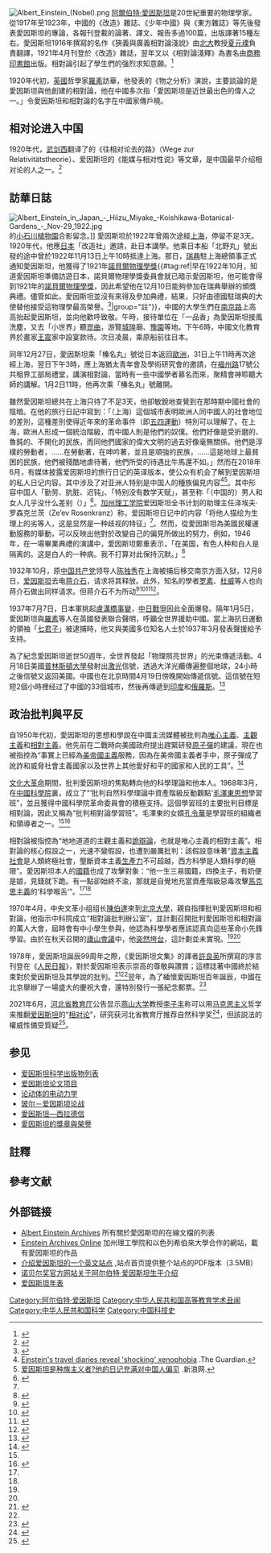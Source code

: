 [[File:Albert_Einstein_(Nobel).png|thumb]]
[[阿爾伯特·愛因斯坦|阿爾伯特·愛因斯坦]]是20世紀重要的物理學家。從1917年至1923年，中國的《改造》雜誌、《少年中國》與《東方雜誌》等先後發表愛因斯坦的專論，各報刊登載的論著、譯文、報告多過100篇，出版譯著15種左右。愛因斯坦1916年撰寫的名作《狹義與廣義相對論淺說》由[[北京大學|北大]]教授[[夏元瑮|夏元瑮]]負責翻譯，1921年4月刊登於《改造》雜誌，翌年又以《相對論淺釋》為書名由[[商務印書館|商務印書館]]出版。相對論引起了學生們的强烈求知意願。<ref name=YuanFen>{{cite web |url=http://www.cas.cn/zt/kjzt/wln/kxsh/200506/t20050614_1709282.shtml |title=爱因斯坦和中国人的缘分 |publisher=[[中國科學院|中國科學院]] |date=14 June 2005 |access-date= |archive-date=2015-09-23 |archive-url=https://web.archive.org/web/20150923200759/http://www.cas.cn/zt/kjzt/wln/kxsh/200506/t20050614_1709282.shtml |dead-url=no }}</ref>
 
1920年代初，[[英國|英國]]哲學家[[伯特兰·罗素|羅素]]訪華，他發表的《物之分析》演說，主要談論的是愛因斯坦與他創建的相對論，他在中國多次指「愛因斯坦是近世最出色的偉人之一。」令愛因斯坦和相對論的名字在中國家傳戶曉。

==相对论进入中国==
1920年代，[[武剑西|武剑西]]翻译了{{link-de|鲁道夫·莱默尔|Rudolf Lämmel}}的《往相对论去的路》（Wege zur Relativitätstheorie）、爱因斯坦的《能媒与相对性说》等文章，是中国最早介绍相对论的人之一。<ref>{{cite web |author1=郭双林 |title=“宣传主义，吸收同志”——中共旅德支部成员武兆镐家书释读 |url=http://www.tuanjiebao.com/lishi/2014-12/19/content_2378.htm |website=团结网 |publisher=《历史研究》2013年第3期 |accessdate=2019-04-21 |archivedate=2020-05-20 |archive-url=https://web.archive.org/web/20200520174457/http://www.tuanjiebao.com/lishi/2014-12/19/content_2378.htm |dead-url=no }}</ref>{{fact}}

== 訪華日誌 ==	
[[File:Albert_Einstein_in_Japan_-_Hiizu_Miyake_-Koishikawa-Botanical-Gardens_-_Nov-29_1922.jpg|thumb]]的[[小石川植物園|小石川植物園]]合影留念。]] 
愛因斯坦於1922年曾兩次途經[[上海|上海]]，停留不足3天。1920年代，他應[[日本|日本]]「改造社」邀請，赴日本講學。他乘日本船「北野丸」號出發的途中曾於1922年11月13日上午10時抵達上海。那日，[[瑞典|瑞典]]駐上海總領事正式通知愛因斯坦，他獲得了1921年[[諾貝爾物理學獎|諾貝爾物理學獎]]{{#tag:ref|早在1922年10月，知道愛因斯坦準備訪遊日本，諾貝爾物理學獎委員會就已暗示愛因斯坦，他可能會得到1921年的[[諾貝爾物理學獎|諾貝爾物理學獎]]，因此希望他在12月10日能夠參加在瑞典舉辦的頒獎典禮。儘管如此，愛因斯坦並沒有來得及參加典禮，結果，只好由德國駐瑞典的大使替他接受這物理學最高榮譽。<ref name="Isaacson">{{Citation |last=Isaacson |first=Walter |date=2007 |title=Einstein: His Life and Universe |publisher=Simon & Schuster Paperbacks |location=New York |isbn=978-0-7432-6473-0}}</ref>{{rp|310}}|group="註"}}，中國的大學生們在[[南京路_(上海市)|南京路]]上高高抬起愛因斯坦，並向他歡呼致敬。午時，接待單位在「一品香」為愛因斯坦接風洗塵，又去「小世界」聽[[崑曲|崑曲]]，游覽[[城隍|城隍]]廟、[[豫園|豫園]]等地。下午6時，中國文化教育界於畫家[[王震_(画家)|王震]]家中設宴款待。次日凌晨，乘原船前往日本。

同年12月27日，愛因斯坦乘「榛名丸」號從日本返回[[歐洲|歐洲]]，31日上午11時再次途經上海，翌日下午3時，應上海猶太青年會及學術研究會的邀請，在[[福州路_(上海)|福州路]]17號公共租界工部局禮堂，講演相對論，當時有一些中國學者慕名而來，聚精會神聆聽大師的講解。1月2日11時，他再次乘「榛名丸」號離開。

雖然愛因斯坦總共在上海只待了不足3天，他卻敏銳地查覺到在那時期中國社會的陰暗。在他的旅行日記中寫到：「（上海）這個城市表明歐洲人同中國人的社會地位的差別，這種差別使得近年來的革命事件（即[[五四運動|五四運動]]）特別可以理解了。在上海，歐洲人形成一個統治階級，而中國人則是他們的奴僕。他們好像是受折磨的、魯鈍的、不開化的民族，而同他們國家的偉大文明的過去好像毫無關係。他們是淳樸的勞動者，……在勞動著，在呻吟著，並且是頑強的民族，……這是地球上最貧困的民族，他們被殘酷地虐待著，他們所受的待遇比牛馬還不如。」然而在2018年6月，有媒体披露爱因斯坦的旅行日记的英译版本，使公众有机会了解到爱因斯坦的私人日记内容。其中涉及了对亚洲人特别是中国人的種族偏見内容<ref>[https://www.theguardian.com/books/2018/jun/12/einsteins-travel-diaries-reveal-shocking-xenophobia Einstein's travel diaries reveal 'shocking' xenophobia] {{Wayback|url=https://www.theguardian.com/books/2018/jun/12/einsteins-travel-diaries-reveal-shocking-xenophobia |date=20190117005146 }}.The Guardian.</ref><ref>[http://news.sina.com.cn/o/2018-06-13/doc-ihcwpcmq3079752.shtml 爱因斯坦是种族主义者?他的日记充满对中国人偏见] {{Wayback|url=http://news.sina.com.cn/o/2018-06-13/doc-ihcwpcmq3079752.shtml |date=20180616181340 }}.新浪网.</ref>。其中形容中国人「勤劳、肮脏、迟钝」、「特别没有数学天赋」，甚至称「（中国的）男人和女人几乎没什么差别（{{lang-en|how little difference there is between men and women}}）」<ref name="23a3">{{Cite news|url=https://cn.nytimes.com/world/20180615/einstein-travel-diaries/dual/|title=种族歧视？爱因斯坦日记曝光，称中国人迟钝肮脏|date=2018-06-15|newspaper=纽约时报中文网|accessdate=2018-06-17|language=zh|archive-date=2018-06-17|archive-url=https://web.archive.org/web/20180617220124/https://cn.nytimes.com/world/20180615/einstein-travel-diaries/dual/|dead-url=no}}</ref>。[[加州理工学院|加州理工学院]]爱因斯坦全书计划的助理主任泽埃夫·罗森克兰茨（Ze’ev Rosenkranz）称，爱因斯坦日记中的内容「将他人描绘为生理上的劣等人，这是显然是一种歧视的特征」<ref name="23a3"></ref>。然而，從愛因斯坦為美國民權運動服務的舉動，可以反映出他對於改變自己的偏見所做出的努力，例如，1946年，在一場畢業典禮的演講中，愛因斯坦鄭重表示，「在美国，有色人种和白人是隔离的。这是白人的一种病。我不打算对此保持沉默。」<ref>{{Cite news|url=https://cn.nytimes.com/world/20180615/einstein-travel-diaries/dual/|title=种族歧视？爱因斯坦日记曝光，称中国人迟钝肮脏|date=2018-06-15|newspaper=纽约时报中文网|accessdate=2018-06-17|language=zh|archive-date=2018-06-17|archive-url=https://web.archive.org/web/20180617220124/https://cn.nytimes.com/world/20180615/einstein-travel-diaries/dual/|dead-url=no}}</ref>

1932年10月，原[[中国共产党|中国共产党]]领导人[[陈独秀|陈独秀]]在上海被捕后移交南京方面入狱，12月8日，[[爱因斯坦|爱因斯坦]]去电[[蒋介石|蒋介石]]，请求将其释放。此外，知名的學者[[罗素|罗素]]、[[約翰·杜威|杜威]]等人也向蒋介石做出同样请求。但蒋介石不为所动<ref name=wncdx>{{cite book|title=晚年陈独秀 |author=祝彦 |publisher=人民出版社 |ISBN=7010058652|page=75}}</ref><ref>{{cite web|title=陈独秀的后半生|url=http://www.nbweekly.com/news/special/201205/30051.aspx|author=|publisher=南都周刊|date=2012-05-29|accessdate=2013-03-16|deadurl=yes|archiveurl=https://web.archive.org/web/20120901203534/http://www.nbweekly.com/news/special/201205/30051.aspx|archivedate=2012-09-01}}</ref><ref>{{cite web
 | url =http://www.aqdsw.cn/Article/ShowArticle.asp?ArticleID=2661&Page=2
 | title =客观公正的历史人物——陈独秀
 | last =
 | first =
 | date =08-04-2014
 | website =安庆党史网
 | publisher =中共安庆市委党史研究室
 | archive-url = https://web.archive.org/web/20190330060059/http://www.aqdsw.cn/Article/ShowArticle.asp?ArticleID=2661&Page=2
 | archive-date = 30 March 2019}}</ref><ref>{{cite book
 | last =Hu
 | first =Danian
 | author-link =
 | title =China and Albert Einstein: The Reception of the Physicist and His Theory in China, 1917-1979
 | publisher =Harvard University Press
 | year =2009
 | pages =141
 | isbn =9780674038882
 | quote = In October 1932, for example, Einstein, together with Bertrand Russell and John Dewey, telegraphed Generalissimo Chiang Kai-Shek to ask for Chen Duxiu's release.}}</ref>。

1937年7月7日，日本軍挑起[[盧溝橋事變|盧溝橋事變]]，[[中国抗日战争|中日戰爭]]因此全面爆發。隔年1月5日，愛因斯坦與[[羅素|羅素]]等人在英國發表聯合聲明，呼籲全世界援助中國。當上海抗日運動的領袖「[[七君子事件|七君子]]」被逮捕時，他又與美國多位知名人士於1937年3月發表聲援給予支持。

為了紀念愛因斯坦逝世50週年，全世界發起「物理照亮世界」的光束傳遞活動。4月18日美國[[普林斯頓大學|普林斯頓大學]]發射出[[激光|激光]]信號，透過大洋光纜傳遍整個地球，24小時之後信號又返回美國。中國也在北京時間4月19日傍晚開始傳遞信號。這信號在短短2個小時裡经过了中國的33個城市，然後再傳遞到[[印度|印度]]和[[俄羅斯|俄羅斯]]。<ref>{{cite web |url=http://news.xinhuanet.com/report/2005-04/20/content_2852931.htm |title=別讓愛因斯坦與中國擦肩而過 |website=[[新華網|新華網]] |publisher=[[北京青年報|北京青年報]] |date=4 April 2005 |access-date= |archive-date=2014-01-10 |archive-url=https://web.archive.org/web/20140110213304/http://news.xinhuanet.com/report/2005-04/20/content_2852931.htm |dead-url=no }}</ref>

== 政治批判與平反 ==
自1950年代初，愛因斯坦的思想和學說在中國主流媒體被批判為[[唯心主義|唯心主義]]、[[主觀主義|主觀主義]]和[[相對主義|相對主義]]。他先前在二戰時向美國政府提出趕緊研發[[原子彈|原子彈]]的建議，現在也被指控為“事實上已經為[[美帝國主義|美帝國主義]]服務，因為在美帝國主義者手中，原子彈成了訛詐和威脅社會主義國家以及世界上其他愛好和平的國家和人民的工具”。<ref name="leiyi">{{cite news |url=http://www.eeo.com.cn/2008/1220/124341.shtml |title=當相對論遭遇中國政治 |agency=[[經濟觀察報|經濟觀察報]] |author=雷頤 |page=第44版 |date=2008年12月22日 |accessdate=2013-03-15 |archive-date=2014-01-08 |archive-url=https://web.archive.org/web/20140108154147/http://www.eeo.com.cn/2008/1220/124341.shtml |dead-url=no }}</ref>

[[文化大革命|文化大革命]]期間，批判愛因斯坦的焦點轉向他的科學理論和他本人。1968年3月，在[[中國科學院|中國科學院]]裏，成立了“‘批判自然科學理論中資產階級反動觀點’[[毛澤東思想|毛澤東思想]]學習班”，並且獲得中國科學院革命委員會的積極支持。這個學習班的主要批判目標是相對論，因此又稱為“批判相對論學習班”。毛澤東的女婿[[孔令華|孔令華]]是學習班的組織者和領導者之一。<ref name="leiyi"/><ref name="hu2">{{cite web |url=http://www.china-review.com/lishipindaoa.asp?id=29983 |deadurl=yes |title=文革中对爱因斯坦的批判运动 |author=胡大年 |accessdate=2013-03-15 |archiveurl=https://web.archive.org/web/20140108154616/http://www.china-review.com/lishipindaoa.asp?id=29983 |archivedate=2014-01-08 }}</ref>

相對論被指控為“地地道道的主觀主義和[[詭辯|詭辯論]]，也就是唯心主義的相對主義”。相對論的核心假設之一，光速不變假設，也遭到嚴厲批判：該假設意味著“[[資本主義社會|資本主義社會]]是人類終極社會，壟斷資本主義[[生產力|生產力]]不可超越，西方科學是人類科學的極限”。愛因斯坦本人的[[國籍|國籍]]也成了攻擊對象：“他一生三易國籍，四換主子，有奶便是娘，見錢就下跪。有一點卻始終不渝，那就是自覺地充當資產階級惡毒攻擊[[馬克思主義|馬克思主義]]的‘科學喉舌’”。<ref name="leiyi"/><ref name="hu2"/>

1970年4月，中央文革小组组长[[陳伯達|陳伯達]]來到[[北京大學|北京大學]]，親自指揮批判愛因斯坦和相對論，他指示中科院成立“相對論批判辦公室”，並計劃召開批判愛因斯坦和相對論的萬人大會，屆時會有中小學生參與，他認為科學學者應該認真向這些革命小先鋒學習。由於在秋天召開的[[庐山会议_(1970年)|廬山會議]]中，他[[批陈整风运动|突然垮台]]，這計劃並未實現。<ref name="leiyi"/><ref name="hu2"/>
	
1978年，愛因斯坦誕辰99周年之際，《愛因斯坦文集》的譯者[[許良英|許良英]]所撰寫的序言刊登在《[[人民日報|人民日報]]》，對於愛因斯坦表示崇高的尊敬與讚賞；這標誌著中國終於結束對於愛因斯坦及其學說的批判。<ref>{{cite news |title=《愛因斯坦文集》序言 |agency=[[人民日報|人民日報]] |author=[[許良英|許良英]] |date=1978年3月14日 |accessdate=2013-03-15}}</ref><ref name="leiyi"/>翌年，為了緬懷愛因斯坦百年誕辰，中國在北京舉辦了一場盛大的慶祝大會，還特別發行一張紀念郵票。<ref>{{cite web |last=[[葉永烈|葉永烈]] |title=影響新中國60位外國人 |publisher=[[環球時報|環球時報]], 新華網 |url=http://news.xinhuanet.com/world/2009-09/19/content_12078055_6.htm |accessdate=2016-05-18 |archive-date=2017-03-05 |archive-url=https://web.archive.org/web/20170305001920/http://news.xinhuanet.com/world/2009-09/19/content_12078055_6.htm |dead-url=no }}</ref>

2021年6月，[[河北省教育厅|河北省教育厅]]公告显示[[燕山大学|燕山大学]]教授[[李子丰|李子丰]]称可以用[[马克思主义|马克思主义]]哲学来推翻[[爱因斯坦|爱因斯坦]]的“[[相对论|相对论]]”，研究获河北省教育厅推荐自然科学奖<ref name="rfa21">{{cite news |author1=郑日尧 |title=用马克思理论否定相对论 河北学者获官方推荐竞逐科学奖 |url=https://www.rfa.org/mandarin/yataibaodao/ac-06222021062526.html |accessdate=2021-06-22 |agency=自由亚洲电台 |date=2021-06-22 |archive-date=2021-09-17 |archive-url=https://web.archive.org/web/20210917215810/https://www.rfa.org/mandarin/yataibaodao/ac-06222021062526.html |dead-url=no }}</ref>，但該説法的權威性備受質疑<ref>{{Cite web |url= https://www.epochtimes.com/b5/21/6/22/n13039685.htm |title= 大紀元：大陸教授用馬克思理論推翻相對論 輿論譁然 |access-date= 2021-06-24 |archive-date= 2021-06-29 |archive-url= https://web.archive.org/web/20210629004333/https://www.epochtimes.com/b5/21/6/22/n13039685.htm |dead-url= no }}</ref>。

== 参见 ==
* [[爱因斯坦科学出版物列表|爱因斯坦科学出版物列表]]
* [[爱因斯坦论文项目|爱因斯坦论文项目]]
* [[论动体的电动力学|论动体的电动力学]]
* [[玻尔－爱因斯坦论战|玻尔－爱因斯坦论战]]
* [[愛因斯坦—西拉德信|愛因斯坦—西拉德信]]
* [[愛因斯坦的獎章與榮譽|愛因斯坦的獎章與榮譽]]

== 註釋 ==
{{reflist|group="註"}}

== 參考文献 ==
{{reflist|2}}

== 外部链接 ==
{{Commons|Albert Einstein|阿尔伯特·爱因斯坦}}
* [http://www.albert-einstein.org Albert Einstein Archives] {{Wayback|url=http://www.albert-einstein.org/ |date=20200901073553 }}所有關於愛因斯坦的在線文檔的列表
* [http://www.alberteinstein.info Einstein Archives Online] {{WebCite|url=https://www.webcitation.org/60qXwH4mf?url=http://www.alberteinstein.info/ |date=20110811011539 |dateformat=iso }}加州理工學院和以色列希伯來大學合作的網站，載有愛因斯坦的作品
* [http://www.aip.org/history/einstein/ 介绍爱因斯坦的一个英文站点] {{Wayback|url=http://www.aip.org/history/einstein/ |date=20150831101321 }},站点首页提供整个站点的PDF版本（3.5MB）
* [http://nobelprize.org/nobel_prizes/physics/laureates/1921/einstein-bio.html 诺贝尔奖官方网站关于阿尔伯特·爱因斯坦生平介绍] {{Wayback|url=http://nobelprize.org/nobel_prizes/physics/laureates/1921/einstein-bio.html |date=20070306133522 }}
* [http://www.einstein-website.de/z_biography/chronological_table.html 爱因斯坦年表] {{Wayback|url=http://www.einstein-website.de/z_biography/chronological_table.html |date=20150829090646 }}

{{DEFAULTSORT:Einstein,Albert}}
[[Category:阿尔伯特·爱因斯坦|Category:阿尔伯特·爱因斯坦]]
[[Category:中华人民共和国高等教育学术丑闻|Category:中华人民共和国高等教育学术丑闻]]
[[Category:中华人民共和国科学|Category:中华人民共和国科学]]
[[Category:中国科技史|Category:中国科技史]]